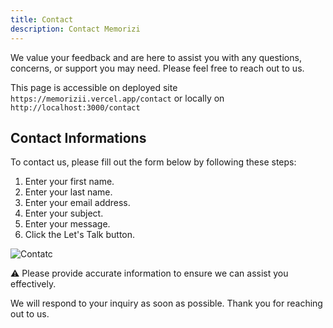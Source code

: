 ```yaml
---
title: Contact
description: Contact Memorizi
---
```


We value your feedback and are here to assist you with any questions, concerns, or support you may need. Please feel free to reach out to us.

This page is accessible on deployed site `https://memorizii.vercel.app/contact` or locally on `http://localhost:3000/contact`

## Contact Informations

To contact us, please fill out the form below by following these steps:

1. Enter your first name.
2. Enter your last name.
3. Enter your email address.
4. Enter your subject.
5. Enter your message.
6. Click the <span className="text-orange-400">Let's Talk</span> button.

![Contatc](@/public/assets/docs/contact/fig1.png)

<div className="bg-yellow-100 dark:text-black py-1 px-4 rounded-lg ">
  <span>⚠️</span> Please provide accurate information to ensure we can assist
  you effectively.
</div>

We will respond to your inquiry as soon as possible. Thank you for reaching out to us.

